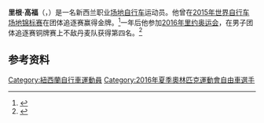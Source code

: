 {{Expand language|1=de|time=2020-10-17T16:45:27+00:00}}
'''里根·高福'''（{{lang-en|Regan Gough}}，{{bd|1996年|10月6日||}}）是一名新西兰职业[[场地自行车|场地自行车]]运动员。他曾在[[2015年世界自行车场地锦标赛|2015年世界自行车场地锦标赛]]在团体追逐赛赢得金牌。<ref name="nzherald">{{cite web|url=http://www.nzherald.co.nz/hawkes-bay-today/sport/news/article.cfm?c_id=1503460&objectid=11405853|title=Cycling: Gough in pursuit of Rio dream – Sport – Hawke's Bay Today News|work=The New Zealand Herald|date=2015-02-22|accessdate=2015-12-10|archiveurl=https://web.archive.org/web/20171015153601/http://www.nzherald.co.nz/hawkes-bay-today/sport/news/article.cfm?c_id=1503460&objectid=11405853|archivedate=2017-10-15}}</ref>一年后他参加[[2016年里约奥运会|2016年里约奥运会]]，在男子团体追逐赛铜牌赛上不敌丹麦队获得第四名。<ref>{{cite news |last1=Geenty |first1=Mark |title=Rio Olympics 2016: Odd shaped track stymies New Zealand pursuit team |url=http://www.stuff.co.nz/sport/olympics/83133932/rio-olympics-2016-new-zealand-to-ride-for-team-pursuit-bronze-at-the-velodrome |accessdate=2016-08-14 |work=Stuff |date=2016-08-13 |archiveurl=https://web.archive.org/web/20170817211234/http://www.stuff.co.nz/sport/olympics/83133932/rio-olympics-2016-new-zealand-to-ride-for-team-pursuit-bronze-at-the-velodrome |archivedate=2017-08-17}}</ref>

==参考资料==
{{reflist}}

{{Authority control}}

{{DEFAULTSORT:Gough, Regan}}
[[Category:紐西蘭自行車運動員|Category:紐西蘭自行車運動員]]
[[Category:2016年夏季奧林匹克運動會自由車選手|Category:2016年夏季奧林匹克運動會自由車選手]]